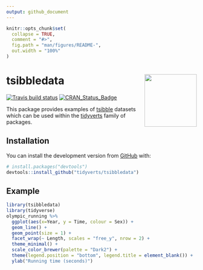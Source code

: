 ```yaml
---
output: github_document
---
```


<!-- README.md is generated from README.Rmd. Please edit that file -->

```r
knitr::opts_chunk$set(
  collapse = TRUE,
  comment = "#>",
  fig.path = "man/figures/README-",
  out.width = "100%"
)
```
# tsibbledata <a href='https://tsibbledata.tidyverts.org'><img src='man/figures/logo.png' align="right" height="138.5" /></a>
[![Travis build status](https://travis-ci.org/tidyverts/tsibbledata.svg?branch=master)](https://travis-ci.org/tidyverts/tsibbledata)
[![CRAN_Status_Badge](http://www.r-pkg.org/badges/version/tsibbledata)](https://cran.r-project.org/package=tsibbledata)

This package provides examples of [tsibble](https://tsibble.tidyverts.org/) datasets which can be used within the [tidyverts](https://tidyverts.org/) family of packages.

## Installation

You can install the development version from [GitHub](https://github.com/) with:

``` r
# install.packages("devtools")
devtools::install_github("tidyverts/tsibbledata")
```
## Example

```r
library(tsibbledata)
library(tidyverse)
olympic_running %>%
  ggplot(aes(x=Year, y = Time, colour = Sex)) +
  geom_line() +
  geom_point(size = 1) +
  facet_wrap(~ Length, scales = "free_y", nrow = 2) + 
  theme_minimal() + 
  scale_color_brewer(palette = "Dark2") + 
  theme(legend.position = "bottom", legend.title = element_blank()) +
  ylab("Running time (seconds)")
```

